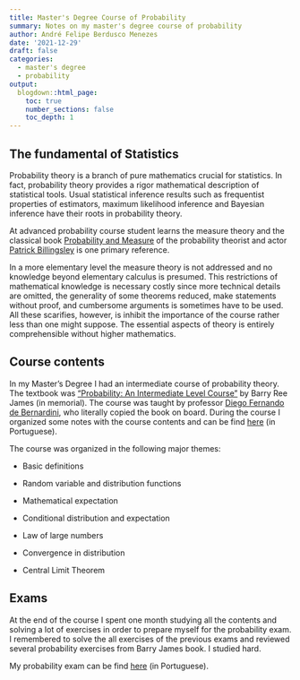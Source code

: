 ```yaml
---
title: Master's Degree Course of Probability
summary: Notes on my master's degree course of probability
author: André Felipe Berdusco Menezes
date: '2021-12-29'
draft: false
categories:
  - master's degree
  - probability
output:
  blogdown::html_page:
    toc: true
    number_sections: false
    toc_depth: 1
---
```



## The fundamental of Statistics

Probability theory is a branch of pure mathematics crucial for statistics.
In fact, probability theory provides a rigor mathematical description of statistical
tools. Usual statistical inference results such as frequentist properties of
estimators, maximum likelihood inference and Bayesian inference have their roots in
probability theory. 

At advanced probability course student learns the measure theory and the classical book
[Probability and Measure](https://www.amazon.com.br/Probability-Measure-Patrick-Billingsley/dp/0471007102) of the probability theorist and actor
[Patrick Billingsley](https://en.wikipedia.org/wiki/Patrick_Billingsley) is one primary
reference.

In a more elementary level the measure theory is not addressed and no knowledge
beyond elementary calculus is presumed.
This restrictions of mathematical knowledge is necessary costly since more technical
details are omitted, the generality of some theorems reduced,
make statements without proof, and cumbersome
arguments is sometimes have to be used.
All these scarifies, however, is inhibit the importance of the course rather less than
one might suppose. The essential aspects of theory is entirely comprehensible without
higher mathematics. 


## Course contents

In my Master's Degree I had an intermediate course of probability theory. The textbook was ["Probability: An Intermediate Level Course"](https://impa.br/page-livros/probabilidade-um-curso-em-nivel-intermediario/) by Barry Ree James (in memorial).
The course was taught by professor
[Diego Fernando de Bernardini](https://scholar.google.com.br/citations?user=8XKVbggAAAAJ&hl=pt-BR), who literally copied the book on board.
During the course I organized some notes with the course contents and can be find [here](/pdf/probability_notes_master_degree.pdf) (in Portuguese).

The course was organized in the following major themes:

- Basic definitions

- Random variable and distribution functions

- Mathematical expectation

- Conditional distribution and expectation

- Law of large numbers

- Convergence in distribution

- Central Limit Theorem


## Exams

At the end of the course I spent one month studying all the contents and solving a lot of
exercises in order to prepare myself for the probability exam. I remembered to solve the
all exercises of the previous exams and reviewed several probability exercises from
Barry James book. I studied hard.

My probability exam can be find [here](pdf/probability_exam.pdf) (in Portuguese).





